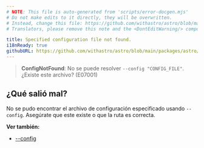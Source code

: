 ```yaml
---
# NOTE: This file is auto-generated from 'scripts/error-docgen.mjs'
# Do not make edits to it directly, they will be overwritten.
# Instead, change this file: https://github.com/withastro/astro/blob/main/packages/astro/src/core/errors/errors-data.ts
# Translators, please remove this note and the <DontEditWarning/> component.

title: Specified configuration file not found.
i18nReady: true
githubURL: https://github.com/withastro/astro/blob/main/packages/astro/src/core/errors/errors-data.ts
---
```


> **ConfigNotFound**: No se puede resolver `--config "CONFIG_FILE"`. ¿Existe este archivo? (E07001)

## ¿Qué salió mal?

No se pudo encontrar el archivo de configuración especificado usando `--config`. Asegúrate que este existe o que la ruta es correcta.

**Ver también:**

-  [--config](/es/reference/cli-reference/#--config-path)

